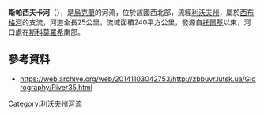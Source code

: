 {{no footnotes|time=2015-10-06T08:01:11+00:00}}
'''斯帕西夫卡河'''（{{lang-uk|Спасівка}}），是[[烏克蘭|烏克蘭]]的河流，位於該國西北部，流經[[利沃夫州|利沃夫州]]，屬於[[西布格河|西布格河]]的支流，河道全長25公里，流域面積240平方公里，發源自[[托爾基|托爾基]]以東，河口處在[[斯科莫羅希|斯科莫羅希]]南部。

==參考資料==
* https://web.archive.org/web/20141103042753/http://zbbuvr.lutsk.ua/Gidrography/River35.html

{{DEFAULTSORT:Спасівка (річка)}}
[[Category:利沃夫州河流|Category:利沃夫州河流]]


{{Ukraine-river-stub}}